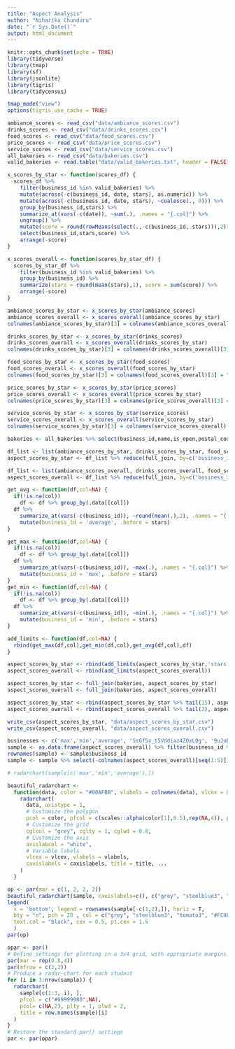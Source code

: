 ```yaml
---
title: "Aspect Analysis"
author: "Niharika Chunduru"
date: "`r Sys.Date()`"
output: html_document
---
```


```r
knitr::opts_chunk$set(echo = TRUE)
library(tidyverse)
library(tmap)
library(sf)
library(jsonlite)
library(tigris)
library(tidycensus)

tmap_mode("view")
options(tigris_use_cache = TRUE)
```

```r
ambiance_scores <- read_csv("data/ambiance_scores.csv")
drinks_scores <- read_csv("data/drinks_scores.csv")
food_scores <- read_csv("data/food_scores.csv")
price_scores <- read_csv("data/price_scores.csv")
service_scores <- read_csv("data/service_scores.csv")
all_bakeries <- read_csv("data/bakeries.csv")
valid_bakeries <- read.table("data/valid_bakeries.txt", header = FALSE)$V1
```


```r
x_scores_by_star <- function(scores_df) {
  scores_df %>% 
    filter(business_id %in% valid_bakeries) %>%
    mutate(across(-c(business_id, date, stars), as.numeric)) %>% 
    mutate(across(-c(business_id, date, stars), ~coalesce(., 0))) %>%
    group_by(business_id,stars) %>%
    summarize_at(vars(-c(date)), ~sum(.), .names = "{.col}") %>%
    ungroup() %>%
    mutate(score = round(rowMeans(select(.,-c(business_id, stars))),2)) %>% 
    select(business_id,stars,score) %>% 
    arrange(-score)
}

x_scores_overall <- function(scores_by_star_df) {
  scores_by_star_df %>% 
    filter(business_id %in% valid_bakeries) %>%
    group_by(business_id) %>%
    summarize(stars = round(mean(stars),1), score = sum(score)) %>% 
    arrange(-score)
}
```

```r
ambiance_scores_by_star <- x_scores_by_star(ambiance_scores)
ambiance_scores_overall <- x_scores_overall(ambiance_scores_by_star)
colnames(ambiance_scores_by_star)[3] = colnames(ambiance_scores_overall)[3] = "Ambiance"
```

```r
drinks_scores_by_star <- x_scores_by_star(drinks_scores)
drinks_scores_overall <- x_scores_overall(drinks_scores_by_star)
colnames(drinks_scores_by_star)[3] = colnames(drinks_scores_overall)[3] = "Drinks"
```

```r
food_scores_by_star <- x_scores_by_star(food_scores)
food_scores_overall <- x_scores_overall(food_scores_by_star)
colnames(food_scores_by_star)[3] = colnames(food_scores_overall)[3] = "Food"
```

```r
price_scores_by_star <- x_scores_by_star(price_scores)
price_scores_overall <- x_scores_overall(price_scores_by_star)
colnames(price_scores_by_star)[3] = colnames(price_scores_overall)[3] = "Price"
```

```r
service_scores_by_star <- x_scores_by_star(service_scores)
service_scores_overall <- x_scores_overall(service_scores_by_star)
colnames(service_scores_by_star)[3] = colnames(service_scores_overall)[3] = "Service"
```

```r
bakeries <- all_bakeries %>% select(business_id,name,is_open,postal_code) %>% filter(business_id %in% valid_bakeries)
```

```r
df_list <- list(ambiance_scores_by_star, drinks_scores_by_star, food_scores_by_star, price_scores_by_star, service_scores_by_star)
aspect_scores_by_star <- df_list %>% reduce(full_join, by=c('business_id','stars'))

df_list <- list(ambiance_scores_overall, drinks_scores_overall, food_scores_overall, price_scores_overall, service_scores_overall)
aspect_scores_overall <- df_list %>% reduce(full_join, by=c('business_id','stars'))
```


```r
get_avg <- function(df,col=NA) {
  if(!is.na(col))
    df <- df %>% group_by(.data[[col]]) 
  df %>% 
    summarize_at(vars(-c(business_id)), ~round(mean(.),2), .names = "{.col}") %>% 
    mutate(business_id = 'average', .before = stars)
}

get_max <- function(df,col=NA) {
  if(!is.na(col))
    df <- df %>% group_by(.data[[col]]) 
  df %>% 
    summarize_at(vars(-c(business_id)), ~max(.), .names = "{.col}") %>% 
    mutate(business_id = 'max', .before = stars)
}
get_min <- function(df,col=NA) {
  if(!is.na(col))
    df <- df %>% group_by(.data[[col]]) 
  df %>% 
    summarize_at(vars(-c(business_id)), ~min(.), .names = "{.col}") %>% 
    mutate(business_id = 'min', .before = stars)
}

add_limits <- function(df,col=NA) {
  rbind(get_max(df,col),get_min(df,col),get_avg(df,col),df)
}

aspect_scores_by_star <- rbind(add_limits(aspect_scores_by_star,'stars'))
aspect_scores_overall <- rbind(add_limits(aspect_scores_overall))
```

```r
aspect_scores_by_star <- full_join(bakeries, aspect_scores_by_star)
aspect_scores_overall <- full_join(bakeries, aspect_scores_overall)

aspect_scores_by_star <- rbind(aspect_scores_by_star %>% tail(15), aspect_scores_by_star %>% slice(1:(n()-15)))
aspect_scores_overall <- rbind(aspect_scores_overall %>% tail(3), aspect_scores_overall %>% slice(1:(n()-3)))
```

```r
write_csv(aspect_scores_by_star, "data/aspect_scores_by_star.csv")
write_csv(aspect_scores_overall, "data/aspect_scores_overall.csv")
```

```r
businesses <- c('max','min','average', 'Ss6f5v_t5Vddiaz4ZOxL0g', '9uJuBPIQyrC0v9pVv3JKRQ')
sample <- as.data.frame(aspect_scores_overall) %>% filter(business_id %in% businesses) 
rownames(sample) <- sample$business_id
sample <- sample %>% select(-colnames(aspect_scores_overall)[seq(1:5)])
```

```r
# radarchart(sample[c('max','min','average'),])

beautiful_radarchart <- 
  function(data, color = "#00AFBB", vlabels = colnames(data), vlcex = 0.7, caxislabels = NULL, title = NULL, ...) {
    radarchart(
      data, axistype = 1,
      # Customize the polygon
      pcol = color, pfcol = c(scales::alpha(color[1],0.5),rep(NA,4)), plwd = 2, plty = 1,
      # Customize the grid
      cglcol = "grey", cglty = 1, cglwd = 0.8,
      # Customize the axis
      axislabcol = "white", 
      # Variable labels
      vlcex = vlcex, vlabels = vlabels,
      caxislabels = caxislabels, title = title, ...
    )
  }
```

```r
op <- par(mar = c(1, 2, 2, 2))
beautiful_radarchart(sample, caxislabels=c(), c("grey", "steelblue3", "tomato3", "#FC4E07"))
legend(
  x = 'bottom', legend = rownames(sample[-c(1,2),]), horiz = T,
  bty = "n", pch = 20 , col = c("grey", "steelblue3", "tomato3", "#FC4E07"),
  text.col = "black", cex = 0.5, pt.cex = 1.5
  )
par(op)
```


```r
opar <- par() 
# Define settings for plotting in a 3x4 grid, with appropriate margins:
par(mar = rep(0.8,4))
par(mfrow = c(2,2))
# Produce a radar-chart for each student
for (i in 3:nrow(sample)) {
  radarchart(
    sample[c(1:3, i), ],
    pfcol = c("#99999980",NA),
    pcol= c(NA,2), plty = 1, plwd = 2,
    title = row.names(sample)[i]
  )
}
# Restore the standard par() settings
par <- par(opar)
```





